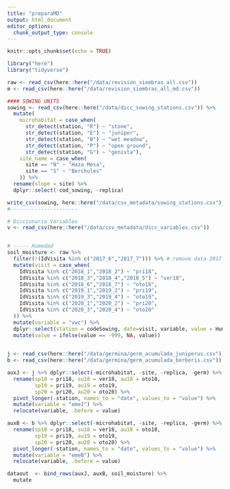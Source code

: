 ```yaml
---
title: "preparaMD"
output: html_document
editor_options: 
  chunk_output_type: console
---
```


```r
knitr::opts_chunk$set(echo = TRUE)
```

```r
library("here")
library("tidyverse")
```

```r
raw <- read_csv(here::here("/data/revision_siembras_all.csv"))
m <- read_csv(here::here("/data/revision_siembras_all_md.csv"))

#### SOWING UNITS
sowing <- read_csv(here::here("/data/dicc_sowing_stations.csv")) %>% 
  mutate(
    microhabitat = case_when(
      str_detect(station, "R") ~ "stone",
      str_detect(station, "E") ~ "juniper",
      str_detect(station, "B") ~ "wet meadow",
      str_detect(station, "P") ~ "open ground",
      str_detect(station, "G") ~ "genista"), 
    site_name = case_when(
      site == "N" ~ "Haza Mesa", 
      site == "S" ~ "Berchules"
    )) %>% 
  rename(slope = site) %>% 
  dplyr::select(-cod_sowing, -replica) 

write_csv(sowing, here::here("/data/csv_metadata/sowing_stations.csv"))
#----------------------

# Diccionario Variables 
v <- read_csv(here::here("/data/csv_metadata/dicc_variables.csv"))


# ----- Humedad 
soil_moisture <- raw %>% 
  filter(!(IdVisita %in% c("2017_6","2017_7"))) %>% # remove data 2017 
  mutate(visit = case_when(
    IdVisita %in% c("2018_1","2018_2") ~ "pri18",
    IdVisita %in% c("2018_3","2018_4","2018_5") ~ "ver18",
    IdVisita %in% c("2018_6","2018_7") ~ "oto18",
    IdVisita %in% c("2019_1","2019_2") ~ "pri19",
    IdVisita %in% c("2019_3","2019_4") ~ "oto19",
    IdVisita %in% c("2020_1","2020_2") ~ "pri20",
    IdVisita %in% c("2020_3","2020_4") ~ "oto20"
  )) %>% 
  mutate(variable = "vwc") %>% 
  dplyr::select(station = codeSowing, date=visit, variable, value = Humedad) %>% 
  mutate(value = ifelse(value == -999, NA, value))
  

```

```r
j <- read_csv(here::here("/data/germina/germ_acumulada_juniperus.csv"))
b <- read_csv(here::here("/data/germina/germ_acumulada_berberis.csv"))
```

```r
auxJ <- j %>% dplyr::select(-microhabitat, -site, -replica, -germ) %>% 
  rename(sp18 = pri18, su18 = ver18, au18 = oto18,
         sp19 = pri19, au19 = oto19,
         sp20 = pri20, au20 = oto20) %>% 
  pivot_longer(-station, names_to = "date", values_to = "value") %>% 
  mutate(variable = "emeJ") %>% 
  relocate(variable, .before = value)

auxB <- b %>% dplyr::select(-microhabitat, -site, -replica, -germ) %>% 
  rename(sp18 = pri18, su18 = ver18, au18 = oto18,
         sp19 = pri19, au19 = oto19,
         sp20 = pri20, au20 = oto20) %>% 
  pivot_longer(-station, names_to = "date", values_to = "value") %>% 
  mutate(variable = "emeB") %>% 
  relocate(variable, .before = value)


```

```r
dataout  <- bind_rows(auxJ, auxB, soil_moisture) %>% 
  mutate
```






